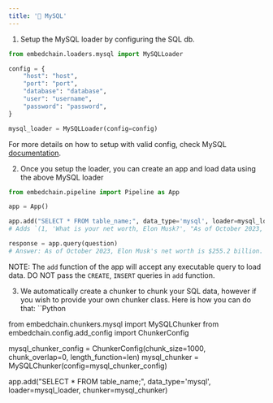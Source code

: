 ```yaml
---
title: '🐬 MySQL'
---
```


1. Setup the MySQL loader by configuring the SQL db.
```Python
from embedchain.loaders.mysql import MySQLLoader

config = {
    "host": "host",
    "port": "port",
    "database": "database",
    "user": "username",
    "password": "password",
}

mysql_loader = MySQLLoader(config=config)
```

For more details on how to setup with valid config, check MySQL [documentation](https://dev.mysql.com/doc/connector-python/en/connector-python-connectargs.html).

2. Once you setup the loader, you can create an app and load data using the above MySQL loader
```Python
from embedchain.pipeline import Pipeline as App

app = App()

app.add("SELECT * FROM table_name;", data_type='mysql', loader=mysql_loader)
# Adds `(1, 'What is your net worth, Elon Musk?', "As of October 2023, Elon Musk's net worth is $255.2 billion.")`

response = app.query(question)
# Answer: As of October 2023, Elon Musk's net worth is $255.2 billion.
```

NOTE: The `add` function of the app will accept any executable query to load data. DO NOT pass the `CREATE`, `INSERT` queries in `add` function.

3. We automatically create a chunker to chunk your SQL data, however if you wish to provide your own chunker class. Here is how you can do that:
``Python

from embedchain.chunkers.mysql import MySQLChunker
from embedchain.config.add_config import ChunkerConfig

mysql_chunker_config = ChunkerConfig(chunk_size=1000, chunk_overlap=0, length_function=len)
mysql_chunker = MySQLChunker(config=mysql_chunker_config)

app.add("SELECT * FROM table_name;", data_type='mysql', loader=mysql_loader, chunker=mysql_chunker)
```